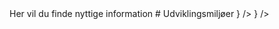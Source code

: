 
<Callout type="info" emoji="ℹ️">
	Her vil du finde nyttige information
</Callout>
# Udviklingsmiljøer

<Cards>
	<Card
		title="Fronter"
		href="https://kea-fronter.itslearning.com/ContentArea/ContentArea.aspx?LocationID=6062&LocationType=1"
		arrow={true}
		target="_blank"
		icon={<FronterIcon/>}
	/>
    <Card
    	title="Course Repository"
    	href="https://gitlab.com/groups/keaorg/grp-dev-env-2023-2"
    	arrow={true}
    	target="_blank"
    	icon={<GitLabIcon/>}
    />
    <Card
    	title="Course Materials Website"
    	href="https://keaorg.gitlab.io/kea-dev-env-2023-2/"
    	arrow={true}
    	target="_blank"
    />
    <Card
    	title="Groups Sheet"
    	href="https://studkea.sharepoint.com/:x:/r/sites/TeamDevelopmentEnvironments2023-2/Shared%20Documents/General/dev-env-groups-sheet.xlsx?d=w70167993aa96460dbbf68757d32a5e1d&csf=1&web=1&e=CoQcc5"
    	arrow={true}
    	target="_blank"
    />

</Cards>
